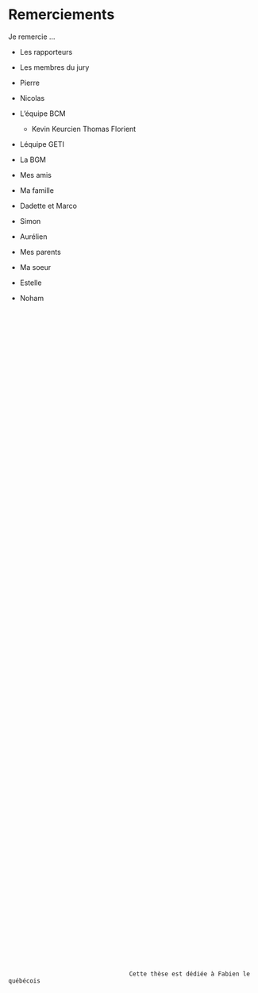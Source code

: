 # Remerciements {-}  

Je remercie ...  

 - Les rapporteurs
 - Les membres du jury  
 - Pierre  
 - Nicolas  
 - L'équipe BCM  
   - Kevin Keurcien Thomas Florient  
 - Léquipe GETI  
 - La BGM  
 
 - Mes amis  
 - Ma famille  
 
 - Dadette et Marco  
 - Simon  
 - Aurélien  
 
 - Mes parents  
 - Ma soeur  
 
 - Estelle  
 - Noham

\newpage  
&nbsp;  
  
&nbsp;  
  
&nbsp;  
  
&nbsp;  
  
&nbsp;  
  
&nbsp;  
  
&nbsp;  
  
&nbsp;  
  
&nbsp;  
  
&nbsp;  
  
&nbsp;  
  
&nbsp;  
  
&nbsp;  
  
&nbsp;  
  
&nbsp;  
  
&nbsp;  
  
&nbsp;  
  
&nbsp;  
  
&nbsp;  
  
&nbsp;  
  
&nbsp;  
  
&nbsp;  
  
&nbsp;  
  
&nbsp;  
  
&nbsp;  
  
&nbsp;  
  
&nbsp;  
  
&nbsp;  
  
&nbsp;  
  
&nbsp;  
  
&nbsp;  
  
&nbsp;  
  
&nbsp;  
  
&nbsp;  
  
&nbsp;  
  
&nbsp;  
  
&nbsp;  
  
&nbsp;  
  
&nbsp;  
  
&nbsp;  
  
&nbsp;  
  
&nbsp;  
  
&nbsp;  
  
  
                                      Cette thèse est dédiée à Fabien le québécois


